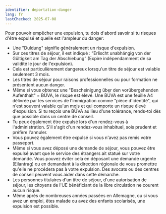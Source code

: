 ```yaml
---
identifier: deportation-danger
lang: fr
lastChecked: 2025-07-08
---
```


Pour pouvoir empêcher une expulsion, tu dois d'abord savoir si tu risques d'être expulsé et quelle est l'ampleur du danger:

- Une "Duldung" signifie généralement un risque d'expulsion.
- Sur ces titres de séjour, il est indiqué : “Erlischt unabhängig von der Gültigkeit am Tag der Abschiebung” (Expire indépendamment de sa validité le jour de l'expulsion).
- Cela est particulièrement dangereux lorsqu'un titre de séjour est valable seulement 3 mois.
- Les titres de séjour pour raisons professionnelles ou pour formation ne présentent aucun danger.
- Même si vous obtenez une "Bescheinigung über den vorübergehenden Aufenthalt" = BÜVA, le risque est élevé. Une BÜVA est une feuille A4 délivrée par les services de l'immigration comme "pièce d'identité", qui n'est souvent valable qu'un mois et qui comporte un risque élevé d'expulsion. Si tu reçois une BÜVA au lieu d'une tolérance, rends-toi dès que possible dans un centre de conseil.
- Tu peux également être expulsé lors d'un rendez-vous à l'administration. S'il s'agit d'un rendez-vous inhabituel, sois prudent et préfère l'annuler.
- Vous pouvez également être expulsé si vous n'avez pas remis votre passeport.
- Même si vous avez déposé une demande de séjour, vous pouvez être expulsé avant que le service des étrangers ait statué sur votre demande. Vous pouvez éviter cela en déposant une demande urgente (Eilantrag) ou en demandant à la direction régionale de vous promettre qu'elle ne procédera pas à votre expulsion. Des avocats ou des centres de conseil peuvent vous aider dans cette démarche.
- Les personnes titulaires d'un titre de séjour, d'une autorisation de séjour, les citoyens de l'UE bénéficiant de la libre circulation ne courent aucun risque.
- Même après de nombreuses années passées en Allemagne, ou si vous avez un emploi, êtes malade ou avez des enfants scolarisés, une expulsion est possible. <Block identifier="get-legal-advice" />
